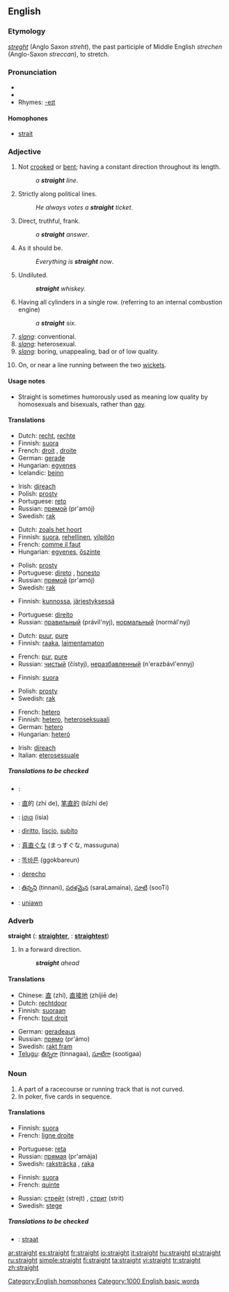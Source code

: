 ==English==

===Etymology===
{{ME.}} ''[[streght]]'' (Anglo Saxon ''streht''), the past participle of Middle English ''strechen'' (Anglo-Saxon ''streccan''), to stretch.

===Pronunciation===
*{{SAMPA|/streIt/}}
*{{audio|en-us-straight.ogg|Audio (US)}}
*Rhymes: [[Rhymes:English:-eɪt|-eɪt]]

====Homophones====
* [[strait]]

===Adjective===
{{en-adj|straighter|straightest}}

# Not [[crooked]] or [[bent]]; having a constant direction throughout its length.
#: ''a '''straight''' line''.
# Strictly along political lines.
#: ''He always votes a '''straight''' ticket''.
# Direct, truthful, frank.
#: ''a '''straight''' answer''.
# As it should be.
#: ''Everything is '''straight''' now''.
# Undiluted.
#: '''''straight''' whiskey.''
# Having all cylinders in a single row. (referring to an internal combustion engine)
#: ''a '''straight''' six.''
# ''[[slang]]'': conventional.
# ''[[slang]]'': heterosexual.
# ''[[slang]]'': boring, unappealing, bad or of low quality.
# {{cricket}} On, or near a line running between the two [[wicket]]s.

====Usage notes====
* Straight is sometimes humorously used as meaning low quality by homosexuals and bisexuals, rather than [[gay]].

====Translations====
{{trans-top|Not crooked or bent}}
*Dutch: [[recht]], [[rechte]]
*Finnish: [[suora]]
*French: [[droit]] {{m}}, [[droite]] {{f}}
*German: [[gerade]]
*Hungarian: [[egyenes]]
*Icelandic: [[beinn]]
{{trans-mid}}
*Irish: [[díreach]]
*Polish: [[prosty]]
*Portuguese: [[reto]] {{m}}
*Russian: [[прямой]] (pr'amój)
*Swedish: [[rak]]
{{trans-bottom}}

{{trans-top|Strictly along political lines}}
{{trans-mid}}
{{trans-bottom}}

{{trans-top|Direct, truthful, frank}}
*Dutch: [[zoals het hoort]]
*Finnish: [[suora]], [[rehellinen]], [[vilpitön]]
*French: [[comme il faut]]
*Hungarian: [[egyenes]], [[őszinte]]
{{trans-mid}}
*Polish: [[prosty]]
*Portuguese: [[direto]] {{m}}, [[honesto]] {{m}}
*Russian: [[прямой]] (pr'amój)
*Swedish: [[rak]]
{{trans-bottom}}

{{trans-top|As it should be}}
*Finnish: [[kunto|kunnossa]], [[järjestys|järjestyksessä]]
{{trans-mid}}
*Portuguese: [[direito]] {{m}}
*Russian: [[правильный]] (právil'nyj), [[нормальный]] (normál'nyj)
{{trans-bottom}}

{{trans-top|Undiluted}}
*Dutch: [[puur]], [[pure]]
*Finnish: [[raaka]], [[laimentamaton]]
{{trans-mid}}
*French: [[pur]], [[pure]]
*Russian: [[чистый]] (čístyj), [[неразбавленный]] (n'erazbávl'ennyj) 
{{trans-bottom}}

{{trans-top|Having all cylinders in a single row}}
*Finnish: [[suora]]
{{trans-mid}}
*Polish: [[prosty]]
*Swedish: [[rak]]
{{trans-bottom}}

{{trans-top|conventional}}
{{trans-mid}}
{{trans-bottom}}

{{trans-top|heterosexual}}
*French: [[hetero]]
*Finnish: [[hetero]], [[heteroseksuaali]]
*German: [[hetero]]
*Hungarian: [[heteró]]
{{trans-mid}}
*Irish: [[díreach]]
*Italian: [[eterosessuale]]
{{trans-bottom}}

{{trans-top|boring, unappealing, bad or of low quality}}
{{trans-mid}}
{{trans-bottom}}

{{trans-top|On, or near a line running between the two wickets}}
{{trans-mid}}
{{trans-bottom}}

=====Translations to be checked=====
{{checktrans}}
{{top}}
*{{ttbc|Arabic}}: {{ARchar|[[مستقيم]]}} {{Unicode|(mustaqí:m)}}
*{{ttbc|Chinese}}: [[直]]的 (zhí de), [[笔直的]] (bǐzhí de)
*{{ttbc|Greek}}: [[ίσια]] (ísia)
*{{ttbc|Italian}}: [[diritto]], [[liscio]], [[subito]]
*{{ttbc|Japanese}}: [[真直ぐな]] (まっすぐな, massuguna)
{{mid}}
*{{ttbc|Korean}}: [[똑바른]] (ggokbareun)
*{{ttbc|Spanish}}: [[derecho]]
*{{ttbc|Telugu}}: [[తిన్నని]] (tinnani), [[సరళమైన]] (saraLamaina), [[సూటి]] (sooTi)
*{{ttbc|Welsh}}: [[uniawn]]
{{bottom}}

===Adverb===
'''straight''' ({{compar}}: '''[[straighter]]''', {{superl}}: '''[[straightest]]''')

# In a forward direction.
#: '''''straight''' ahead''

====Translations====

{{top}}
*Chinese: [[直]] (zhí), [[直接地]] (zhíjiē de)
*Dutch: [[rechtdoor]]
*Finnish: [[suoraan]]
*French: [[tout droit]]
{{mid}}
*German: [[geradeaus]]
*Russian: [[прямо]] (pr'ámo)
*Swedish: [[rakt fram]]
*[[Telugu]]: [[తిన్నగా]] (tinnagaa), [[సూటిగా]] (sootigaa)
{{bottom}}

===Noun===
{{en-noun}}

# A part of a racecourse or running track that is not curved.
# In poker, five cards in sequence.

====Translations====
{{trans-top|A part of a racecourse or running track that is not curved}}
*Finnish: [[suora]]
*French: [[ligne droite]] {{f}}
{{trans-mid}}
*Portuguese: [[reta]] {{f}}
*Russian: [[прямая]] (pr'amája) {{f}}
*Swedish: [[raksträcka]] {{c}}, [[raka]] {{c}}
{{trans-bottom}}

{{trans-top|In poker, five cards in sequence}}
*Finnish: [[suora]]
*French: [[quinte]] {{f}}
{{trans-mid}}
*Russian: [[стрейт]] (strejt) {{m}}, [[стрит]] (strit) {{m}}
*Swedish: [[stege]] {{c}}
{{trans-bottom}}

=====Translations to be checked=====
{{checktrans}}
{{top}}
*{{ttbc|Dutch}}: [[straat]]
{{mid}}
{{bottom}}

[[Category:English homophones]]
[[Category:1000 English basic words]]

[[ar:straight]]
[[es:straight]]
[[fr:straight]]
[[io:straight]]
[[it:straight]]
[[hu:straight]]
[[pl:straight]]
[[ru:straight]]
[[simple:straight]]
[[fi:straight]]
[[ta:straight]]
[[vi:straight]]
[[tr:straight]]
[[zh:straight]]